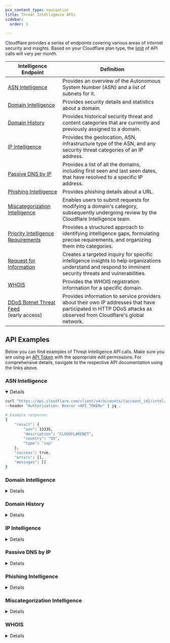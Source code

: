 ```yaml
---
pcx_content_type: navigation
title: Threat Intelligence APIs
sidebar:
  order: 3

---
```



Cloudflare provides a series of endpoints covering various areas of internet security and insights. Based on your Cloudflare plan type, the [limit](/security-center/intel-apis/limits/) of API calls will vary per month.

| Intelligence Endpoint                                                                        | Definition                                                                                                                                                       |
| -------------------------------------------------------------------------------------------- | ---------------------------------------------------------------------------------------------------------------------------------------------------------------- |
| [ASN Intelligence](/api/operations/asn-intelligence-get-asn-overview)                        | Provides an overview of the Autonomous System Number (ASN) and a list of subnets for it.                                                                         |
| [Domain Intelligence](/api/operations/domain-intelligence-get-domain-details)                | Provides security details and statistics about a domain.                                                                                                         |
| [Domain History](/api/operations/domain-history-get-domain-history)                          | Provides historical security threat and content categories that are currently and previously assigned to a domain.                                               |
| [IP Intelligence](/api/operations/ip-intelligence-get-ip-overview)                           | Provides the geolocation, ASN, infrastructure type of the ASN, and any security threat categories of an IP address.                                              |
| [Passive DNS by IP](/api/operations/passive-dns-by-ip-get-passive-dns-by-ip)                 | Provides a list of all the domains, including first seen and last seen dates, that have resolved to a specific IP address.                                       |
| [Phishing Intelligence](/api/operations/phishing-url-information-get-results-for-a-url-scan) | Provides phishing details about a URL.                                                                                                                           |
| [Miscategorization Intelligence](/api/operations/miscategorization-create-miscategorization) | Enables users to submit requests for modifying a domain's category, subsequently undergoing review by the Cloudflare Intelligence team.                          |
| [Priority Intelligence Requirements](/api/operations/cloudforce-one-priority-new)            | Provides a structured approach to identifying intelligence gaps, formulating precise requirements, and organizing them into categories.                          |
| [Request for Information](/api/operations/cloudforce-one-request-new)                        | Creates a targeted inquiry for specific intelligence insights to help organizations understand and respond to imminent security threats and vulnerabilities.     |
| [WHOIS](/api/operations/whois-record-get-whois-record)                                       | Provides the WHOIS registration information for a specific domain.                                                                                               |
| [DDoS Botnet Threat Feed](/ddos-protection/botnet-threat-feed/)<br/>(early access)           | Provides information to service providers about their own IP addresses that have participated in HTTP DDoS attacks as observed from Cloudflare's global network. |

## API Examples

Below you can find examples of Threat Intelligence API calls. Make sure you are using an [API Token](/fundamentals/api/get-started/create-token/) with the appropriate edit permissions. For comprehensive details, navigate to the respective API documentation using the links above.

### ASN Intelligence


<Details header="Get ASN Overview" open>

```bash
curl "https://api.cloudflare.com/client/v4/accounts/{account_id}/intel/asn/13335" \
--header "Authorization: Bearer <API_TOKEN>" | jq .

# Example response:
{
    "result": {
        "asn": 13335,
        "description": "CLOUDFLARENET",
        "country": "US",
        "type": "isp"
    },
    "success": true,
    "errors": [],
    "messages": []
}
```


</Details>

### Domain Intelligence


<Details header="Get Domain Details">

```bash
curl "https://api.cloudflare.com/client/v4/accounts/{account_id}/intel/domain?domain=cloudflare.com" \
--header "Authorization: Bearer <API_TOKEN>" | jq .

# Example response:
{
    "result": {
        "domain": "cloudflare.com",
        "resolves_to_refs": [
            {
                "id": "ipv4-addr--71f6bb54-e0c5-5e7d-b939-5698fc15a102",
                "value": "104.16.133.229"
            },
            {
                "id": "ipv4-addr--015b0df4-7fcd-5409-9b56-cfd300c662f6",
                "value": "104.16.132.229"
            },
            {
                "id": "ipv6-addr--4a7455cd-e8d0-5bfb-8bdb-f6ebb1759508",
                "value": "2606:4700::6810:85e5"
            },
            {
                "id": "ipv6-addr--68f89579-7204-5ebd-a851-e91b3a86fc6d",
                "value": "2606:4700::6810:84e5"
            }
        ],
        "application": {},
        "content_categories": [
            {
                "id": 155,
                "super_category_id": 26,
                "name": "Technology"
            },
            {
                "id": 26,
                "name": "Technology"
            }
        ],
        "additional_information": {},
        "type": "Apex domain",
        "notes": "Apex domain given."
    },
    "success": true,
    "errors": [],
    "messages": []
}
```


</Details>

### Domain History


<Details header="Get Domain History">

```bash
curl "https://api.cloudflare.com/client/v4/accounts/{account_id}/intel/domain-history?domain=cloudflare.com" \
--header "Authorization: Bearer <API_TOKEN>" | jq .

{
    "result": [
        {
            "domain": "cloudflare.com",
            "categorizations": [
                {
                    "categories": [
                        {
                            "id": 155,
                            "name": "Technology"
                        }
                    ],
                    "start": "2020-12-16T19:49:30.533482Z",
                    "end": "2023-05-31T08:12:53.547029Z"
                },
                {
                    "categories": [
                        {
                            "id": 115,
                            "name": "Login Screens"
                        },
                        {
                            "id": 155,
                            "name": "Technology"
                        }
                    ],
                    "start": "2023-05-31T08:12:53.547029Z"
                }
            ]
        }
    ],
    "success": true,
    "errors": [],
    "messages": []
}
```


</Details>

### IP Intelligence


<Details header="Get IP Overview">

```bash
curl "https://api.cloudflare.com/client/v4/accounts/{account_id}/intel/ip?ipv4=1.1.1.1" \
--header "Authorization: Bearer <API_TOKEN>" | jq .

# Example response:
{
    "result": [
        {
            "ip": "1.1.1.1",
            "belongs_to_ref": {
                "id": "autonomous-system--2fa28d71-3549-5a38-af05-770b79ad6ea8",
                "value": 13335,
                "type": "isp",
                "country": "US",
                "description": "CLOUDFLARENET"
            },
            "ip_lists": null,
            "ptr_lookup": {
                "ptr_domains": [
                    "one.one.one.one."
                ],
                "ptr_lookup_errors": ""
            },
            "iana_reservations": []
        }
    ],
    "success": true,
    "errors": [],
    "messages": []
}
```


</Details>

### Passive DNS by IP


<Details header="Get Passive DNS by IP">

```bash
curl "https://api.cloudflare.com/client/v4/accounts/{account_id}/intel/dns?ipv4=1.1.1.1&start=2023-07-15&end=2023-07-18&per_page=5" \
--header "Authorization: Bearer <API_TOKEN>" | jq .

# Example response:
{
    "result": {
        "reverse_records": [
            {
                "first_seen": "2023-07-15T00:00:00Z",
                "last_seen": "2023-07-18T00:00:00Z",
                "hostname": "internet-ping.svc.starlink.com"
            },
            {
                "first_seen": "2023-07-15T00:00:00Z",
                "last_seen": "2023-07-18T00:00:00Z",
                "hostname": "one.one.one.one"
            },
            {
                "first_seen": "2023-07-15T00:00:00Z",
                "last_seen": "2023-07-18T00:00:00Z",
                "hostname": "ping.ui.com"
            },
            {
                "first_seen": "2023-07-15T00:00:00Z",
                "last_seen": "2023-07-18T00:00:00Z",
                "hostname": "ping.ubnt.com"
            },
            {
                "first_seen": "2023-07-15T00:00:00Z",
                "last_seen": "2023-07-18T00:00:00Z",
                "hostname": "bflow.tiki.video"
            }
        ],
        "count": 778,
        "page": 1,
        "per_page": 5
    },
    "success": true,
    "errors": [],
    "messages": []
}

```


</Details>

### Phishing Intelligence


<Details header="Get results for a URL scan">

```bash
curl "https://api.cloudflare.com/client/v4/accounts/{account_id}/brand-protection/url-info?url=http://worcester-realistic-ellen-portland.trycloudflare.com/login.html" \
--header "Authorization: Bearer <API_TOKEN>" | jq .

# Example response:
{
    "errors": [],
    "messages": [],
    "result": [
        {
            "categorizations": [],
            "model_results": [
                {
                    "model_name": "MACHINE_LEARNING_v2",
                    "model_score": 0.999
                }
            ],
            "rule_matches": [
                {
                    "description": "Match frequently used phishing kit (Discord, Facebook, Instagram, Twitter)",
                    "name": "phishkit.social"
                }
            ],
            "scan_status": {
                "last_processed": "Wed, 19 Jul 2023 14:15:28 GMT",
                "scan_complete": true,
                "status_code": 200,
                "submission_id": 23098147
            },
            "url": "http://worcester-realistic-ellen-portland.trycloudflare.com/login.html"
        }
    ],
    "success": true
}
```


</Details>

### Miscategorization Intelligence


<Details header="Create Miscategorization">

```bash
curl "https://api.cloudflare.com/client/v4/accounts/{account_id}/intel/miscategorization" \
--header "Authorization: Bearer <API_TOKEN>" \
--header "Content-Type: application/json" \
--data '{
    "content_adds": [
        82
    ],
    "content_removes": [
        82
    ],
    "indicator_type": "url",
    "ip": null,
    "security_adds": [
        117,
        131
    ],
    "security_removes": [
        117
    ],
    "url": "https://wrong-category.example.com"
}'

# Example response:
{
    "result": "",
    "success": true,
    "errors": [],
    "messages": []
}
```


</Details>

### WHOIS


<Details header="Get WHOIS Record">

```bash
curl "https://api.cloudflare.com/client/v4/accounts/{account_id}/intel/whois?domain=cloudflare.com" \
--header "Authorization: Bearer <API_TOKEN>" | jq .

# Example response:
{
    "result": {
        "domain": "cloudflare.com",
        "created_date": "2009-02-17",
        "updated_date": "2017-05-24",
        "registrant": "DATA REDACTED",
        "registrant_org": "DATA REDACTED",
        "registrant_country": "United States",
        "registrant_email": "https://domaincontact.cloudflareregistrar.com/cloudflare.com",
        "registrar": "CloudFlare, Inc.",
        "nameservers": [
            "ns3.cloudflare.com",
            "ns4.cloudflare.com",
            "ns5.cloudflare.com",
            "ns6.cloudflare.com",
            "ns7.cloudflare.com"
        ]
    },
    "success": true,
    "errors": [],
    "messages": []
}
```


</Details>
